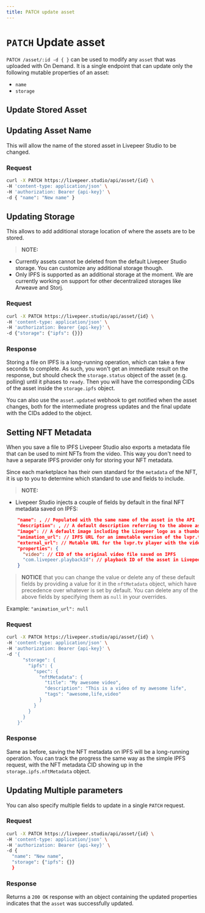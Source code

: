 ```yaml
---
title: PATCH update asset
---
```


# `PATCH` Update asset

`PATCH /asset/:id -d { }` can be used to modify any `asset` that was uploaded
with On Demand. It is a single endpoint that can update only the following
mutable properties of an asset:

- `name`
- `storage`

## Update Stored Asset

## Updating Asset Name

This will allow the name of the stored asset in Livepeer Studio to be changed.

### Request

```bash
curl -X PATCH https://livepeer.studio/api/asset/{id} \
-H 'content-type: application/json' \
-H 'authorization: Bearer {api-key}' \
-d { "name": "New name" }
```

## Updating Storage

This allows to add additional storage location of where the assets are to be
stored.

> **NOTE:**

- Currently assets cannot be deleted from the default Livepeer Studio storage.
  You can customize any additional storage though.
- Only IPFS is supported as an additional storage at the moment. We are
  currently working on support for other decentralized storages like Arweave and
  Storj.

### Request

```bash
curl -X PATCH https://livepeer.studio/api/asset/{id} \
-H 'content-type: application/json' \
-H 'authorization: Bearer {api-key}' \
-d {"storage": {"ipfs": {}}}
```

### Response

Storing a file on IPFS is a long-running operation, which can take a few seconds
to complete. As such, you won't get an immediate result on the response, but
should check the `storage.status` object of the asset (e.g. polling) until it
phases to `ready`. Then you will have the corresponding CIDs of the asset inside
the `storage.ipfs` object.

You can also use the `asset.updated` webhook to get notified when the asset
changes, both for the intermediate progress updates and the final update with
the CIDs added to the object.

## Setting NFT Metadata

When you save a file to IPFS Livepeer Studio also exports a metadata file that
can be used to mint NFTs from the video. This way you don't need to have a
separate IPFS provider only for storing your NFT metadata.

Since each marketplace has their own standard for the `metadata` of the NFT, it
is up to you to determine which standard to use and fields to include.

> **NOTE:**

- Livepeer Studio injects a couple of fields by default in the final NFT
  metadata saved on IPFS:

```json
    "name": , // Populated with the same name of the asset in the API
    "description": , // A default description referring to the above asset name
    "image": // A default image including the Livepeer logo as a thumbnail
    "animation_url": // IPFS URL for an immutable version of the lvpr.tv player with the video
    "external_url": // Mutable URL for the lvpr.tv player with the video
    "properties": {
      "video": // CID of the original video file saved on IPFS
      "com.livepeer.playbackId": // playback ID of the asset in Livepeer Studio
    }
```

> **NOTICE** that you can change the value or delete any of these default fields
> by providing a value for it in the `nftMetadata` object, which have precedence
> over whatever is set by default. You can delete any of the above fields by
> specifying them as `null` in your overrides.

Example: `"animation_url": null`

### Request

```bash
curl -X PATCH https://livepeer.studio/api/asset/{id} \
-H 'content-type: application/json' \
-H 'authorization: Bearer {api-key}' \
-d '{
      "storage": {
        "ipfs": {
          "spec": {
            "nftMetadata": {
              "title": "My awesome video",
              "description": "This is a video of my awesome life",
              "tags": "awesome,life,video"
            }
          }
        }
      }
    }'
```

### Response

Same as before, saving the NFT metadata on IPFS will be a long-running
operation. You can track the progress the same way as the simple IPFS request,
with the NFT metadata CID showing up in the `storage.ipfs.nftMetadata` object.

## Updating Multiple parameters

You can also specify multiple fields to update in a single `PATCH` request.

### Request

```bash
curl -X PATCH https://livepeer.studio/api/asset/{id} \
-H 'content-type: application/json' \
-H 'authorization: Bearer {api-key}' \
-d {
  "name": "New name",
  "storage": {"ipfs": {}}
  }
```

### Response

Returns a `200 OK` response with an object containing the updated properties
indicates that the `asset` was successfully updated.
